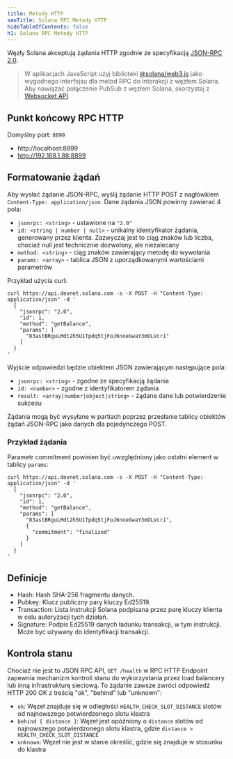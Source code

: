 ```yaml
---
title: Metody HTTP
seoTitle: Solana RPC Metody HTTP
hideTableOfContents: false
h1: Solana RPC Metody HTTP
---
```


Węzły Solana akceptują żądania HTTP zgodnie ze specyfikacją
[JSON-RPC 2.0](https://www.jsonrpc.org/specification).

> W aplikacjach JavaScript użyj biblioteki
> [@solana/web3.js](https://github.com/solana-labs/solana-web3.js) jako
> wygodnego interfejsu dla metod RPC do interakcji z węzłem Solana. Aby nawiązać
> połączenie PubSub z węzłem Solana, skorzystaj z
> [Websocket API](/docs/rpc/websocket/).

## Punkt końcowy RPC HTTP

Domyślny port: `8899`

- http://localhost:8899
- http://192.168.1.88:8899

## Formatowanie żądań

Aby wysłać żądanie JSON-RPC, wyślij żądanie HTTP POST z nagłówkiem
`Content-Type: application/json`. Dane żądania JSON powinny zawierać 4 pola:

- `jsonrpc: <string>` - ustawione na `"2.0"`
- `id: <string | number | null>` - unikalny identyfikator żądania, generowany
  przez klienta. Zazwyczaj jest to ciąg znaków lub liczba, chociaż null jest
  technicznie dozwolony, ale niezalecany
- `method: <string>` - ciąg znaków zawierający metodę do wywołania
- `params: <array>` - tablica JSON z uporządkowanymi wartościami parametrów

Przykład użycia curl:

```shell
curl https://api.devnet.solana.com -s -X POST -H "Content-Type: application/json" -d '
  {
    "jsonrpc": "2.0",
    "id": 1,
    "method": "getBalance",
    "params": [
      "83astBRguLMdt2h5U1Tpdq5tjFoJ6noeGwaY3mDLVcri"
    ]
  }
'
```

Wyjście odpowiedzi będzie obiektem JSON zawierającym następujące pola:

- `jsonrpc: <string>` - zgodne ze specyfikacją żądania
- `id: <number>` - zgodne z identyfikatorem żądania
- `result: <array|number|object|string>` - żądane dane lub potwierdzenie sukcesu

Żądania mogą być wysyłane w partiach poprzez przesłanie tablicy obiektów żądań
JSON-RPC jako danych dla pojedynczego POST.

### Przykład żądania

Parametr commitment powinien być uwzględniony jako ostatni element w tablicy
`params`:

```shell
curl https://api.devnet.solana.com -s -X POST -H "Content-Type: application/json" -d '
  {
    "jsonrpc": "2.0",
    "id": 1,
    "method": "getBalance",
    "params": [
      "83astBRguLMdt2h5U1Tpdq5tjFoJ6noeGwaY3mDLVcri",
      {
        "commitment": "finalized"
      }
    ]
  }
'
```

## Definicje

- Hash: Hash SHA-256 fragmentu danych.
- Pubkey: Klucz publiczny pary kluczy Ed25519.
- Transaction: Lista instrukcji Solana podpisana przez parę kluczy klienta w
  celu autoryzacji tych działań.
- Signature: Podpis Ed25519 danych ładunku transakcji, w tym instrukcji. Może
  być używany do identyfikacji transakcji.

## Kontrola stanu

Chociaż nie jest to JSON RPC API, `GET /health` w RPC HTTP Endpoint zapewnia
mechanizm kontroli stanu do wykorzystania przez load balancery lub inną
infrastrukturę sieciową. To żądanie zawsze zwróci odpowiedź HTTP 200 OK z
treścią "ok", "behind" lub "unknown":

- `ok`: Węzeł znajduje się w odległości `HEALTH_CHECK_SLOT_DISTANCE` slotów od
  najnowszego potwierdzonego slotu klastra
- `behind { distance }`: Węzeł jest opóźniony o `distance` slotów od najnowszego
  potwierdzonego slotu klastra, gdzie `distance > HEALTH_CHECK_SLOT_DISTANCE`
- `unknown`: Węzeł nie jest w stanie określić, gdzie się znajduje w stosunku do
  klastra
